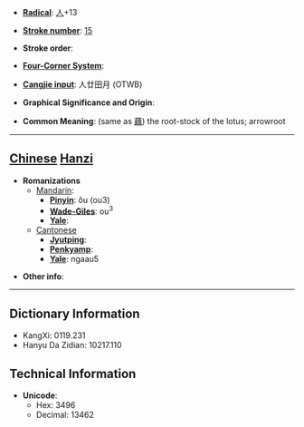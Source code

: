 * '''[[Wiktionary:Chinese radical index| Radical]]''': [[Wiktionary:Chinese radical index 人|人]]+13

* '''[[Wiktionary:Chinese total strokes index|Stroke number]]''': [[Wiktionary:Chinese total strokes index 15|15]]

* '''Stroke order''': 

* '''[[Wiktionary:Chinese four corner index|Four-Corner System]]''': 

* '''[[Wiktionary:Chinese Cangjie index|Cangjie input]]''': 人廿田月 (OTWB)

* '''Graphical Significance and Origin''': 

* '''Common Meaning''': (same as [[藕]]) the root-stock of the lotus; arrowroot

----

== [[Chinese]] [[Hanzi]] ==

* '''Romanizations'''
** [[Mandarin]]:
*** '''[[Pinyin]]''': ǒu (ou3)
*** '''[[Wade-Giles]]''': ou<sup>3</sup>
*** '''[[Yale]]''': 
**[[Cantonese]]
***'''[[Jyutping]]''':
***'''[[Penkyamp]]''': 
***'''[[Yale]]''': ngaau5

* '''Other info''': 

----

== Dictionary Information ==

* KangXi: 0119.231
* Hanyu Da Zidian: 10217.110

== Technical Information ==

* '''Unicode''':
** Hex: 3496
** Decimal: 13462